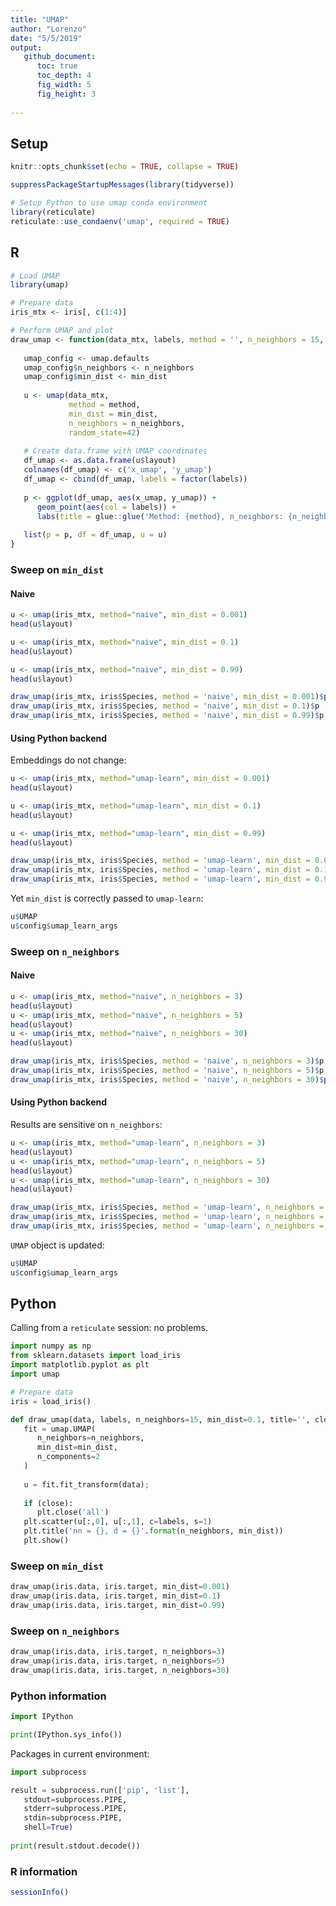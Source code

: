 ---
title: "UMAP"
author: "Lorenzo"
date: "5/5/2019"
output: 
   github_document:
      toc: true
      toc_depth: 4
      fig_width: 5
      fig_height: 3
      
---

## Setup

```{r setup-knitr, include=FALSE}

knitr::opts_chunk$set(echo = TRUE, collapse = TRUE)
```

```{r setup}
suppressPackageStartupMessages(library(tidyverse))

# Setup Python to use umap conda environment
library(reticulate)
reticulate::use_condaenv('umap', required = TRUE)
```

## R

```{r}
# Load UMAP
library(umap)

# Prepare data
iris_mtx <- iris[, c(1:4)]
```


```{r umap-plot}
# Perform UMAP and plot
draw_umap <- function(data_mtx, labels, method = '', n_neighbors = 15, min_dist = 0.1) {
      
   umap_config <- umap.defaults
   umap_config$n_neighbors <- n_neighbors
   umap_config$min_dist <- min_dist
      
   u <- umap(data_mtx, 
             method = method, 
             min_dist = min_dist, 
             n_neighbors = n_neighbors, 
             random_state=42)
   
   # Create data.frame with UMAP coordinates
   df_umap <- as.data.frame(u$layout)
   colnames(df_umap) <- c('x_umap', 'y_umap')
   df_umap <- cbind(df_umap, labels = factor(labels))
   
   p <- ggplot(df_umap, aes(x_umap, y_umap)) +
      geom_point(aes(col = labels)) +
      labs(title = glue::glue('Method: {method}, n_neighbors: {n_neighbors}, min_dist: {min_dist}'))
   
   list(p = p, df = df_umap, u = u)
}
```


### Sweep on `min_dist`

#### Naive

```{r naive-d-sweep}
u <- umap(iris_mtx, method="naive", min_dist = 0.001)
head(u$layout)

u <- umap(iris_mtx, method="naive", min_dist = 0.1)
head(u$layout)

u <- umap(iris_mtx, method="naive", min_dist = 0.99)
head(u$layout)

```

```{r naive-plot, echo=FALSE}
draw_umap(iris_mtx, iris$Species, method = 'naive', min_dist = 0.001)$p
draw_umap(iris_mtx, iris$Species, method = 'naive', min_dist = 0.1)$p
draw_umap(iris_mtx, iris$Species, method = 'naive', min_dist = 0.99)$p
```


#### Using Python backend

Embeddings do not change:

```{r learn-d-sweep, collapse=TRUE}
u <- umap(iris_mtx, method="umap-learn", min_dist = 0.001)
head(u$layout)

u <- umap(iris_mtx, method="umap-learn", min_dist = 0.1)
head(u$layout)

u <- umap(iris_mtx, method="umap-learn", min_dist = 0.99)
head(u$layout)
```

```{r learn-d-plot, echo=FALSE}
draw_umap(iris_mtx, iris$Species, method = 'umap-learn', min_dist = 0.001)$p
draw_umap(iris_mtx, iris$Species, method = 'umap-learn', min_dist = 0.1)$p
draw_umap(iris_mtx, iris$Species, method = 'umap-learn', min_dist = 0.99)$p
```

Yet `min_dist` is correctly passed to `umap-learn`:

```{r learn-d-debug}
u$UMAP
u$config$umap_learn_args
```


### Sweep on `n_neighbors`

#### Naive

```{r naive-nn-sweep}
u <- umap(iris_mtx, method="naive", n_neighbors = 3)
head(u$layout)
u <- umap(iris_mtx, method="naive", n_neighbors = 5)
head(u$layout)
u <- umap(iris_mtx, method="naive", n_neighbors = 30)
head(u$layout)
```

```{r naive-nn-plot, echo=FALSE}
draw_umap(iris_mtx, iris$Species, method = 'naive', n_neighbors = 3)$p
draw_umap(iris_mtx, iris$Species, method = 'naive', n_neighbors = 5)$p
draw_umap(iris_mtx, iris$Species, method = 'naive', n_neighbors = 30)$p
```


#### Using Python backend

Results are sensitive on `n_neighbors`:

```{r learn-nn-sweep}
u <- umap(iris_mtx, method="umap-learn", n_neighbors = 3)
head(u$layout)
u <- umap(iris_mtx, method="umap-learn", n_neighbors = 5)
head(u$layout)
u <- umap(iris_mtx, method="umap-learn", n_neighbors = 30)
head(u$layout)
```

```{r learn-nn-plot, echo=FALSE}
draw_umap(iris_mtx, iris$Species, method = 'umap-learn', n_neighbors = 3)$p
draw_umap(iris_mtx, iris$Species, method = 'umap-learn', n_neighbors = 5)$p
draw_umap(iris_mtx, iris$Species, method = 'umap-learn', n_neighbors = 30)$p
```

`UMAP` object is updated:

```{r learn-nn-debug}
u$UMAP
u$config$umap_learn_args
```



## Python

Calling from a `reticulate` session: no problems.

```{python py-init}
import numpy as np
from sklearn.datasets import load_iris
import matplotlib.pyplot as plt
import umap

# Prepare data
iris = load_iris()

def draw_umap(data, labels, n_neighbors=15, min_dist=0.1, title='', close=True):
   fit = umap.UMAP(
      n_neighbors=n_neighbors,
      min_dist=min_dist,
      n_components=2
   )
   
   u = fit.fit_transform(data);
   
   if (close):
      plt.close('all')
   plt.scatter(u[:,0], u[:,1], c=labels, s=1)
   plt.title('nn = {}, d = {}'.format(n_neighbors, min_dist))
   plt.show()
```

### Sweep on `min_dist`

```{python py-d-sweep}
draw_umap(iris.data, iris.target, min_dist=0.001)
draw_umap(iris.data, iris.target, min_dist=0.1)
draw_umap(iris.data, iris.target, min_dist=0.99)
```

### Sweep on `n_neighbors`

```{python py-nn-sweep}
draw_umap(iris.data, iris.target, n_neighbors=3)
draw_umap(iris.data, iris.target, n_neighbors=5)
draw_umap(iris.data, iris.target, n_neighbors=30)
```

### Python information

```{python python-info, python, echo=FALSE}
import IPython

print(IPython.sys_info())
```

Packages in current environment:

```{python pip-info, collapse=FALSE}
import subprocess

result = subprocess.run(['pip', 'list'], 
   stdout=subprocess.PIPE, 
   stderr=subprocess.PIPE, 
   stdin=subprocess.PIPE, 
   shell=True)
   
print(result.stdout.decode())
```


### R information

```{r r-info}
sessionInfo()
```

